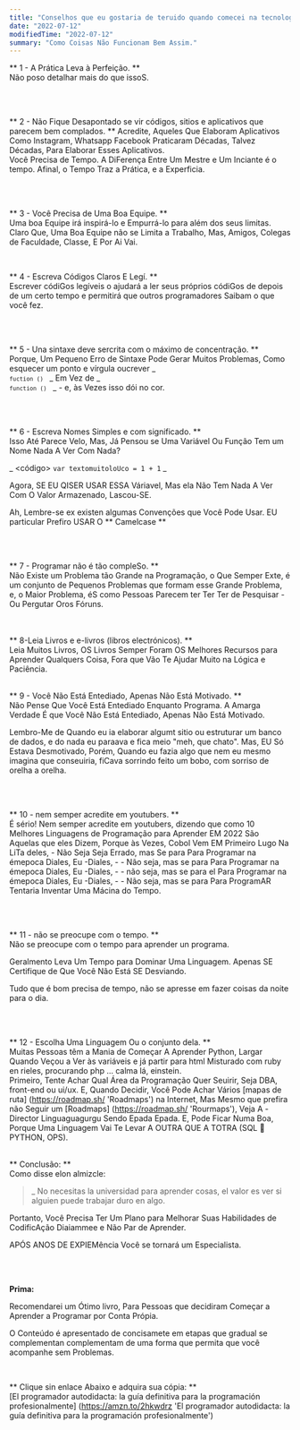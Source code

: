 ```yaml
---
title: "Conselhos que eu gostaria de teruido quando comecei na tecnologia."
date: "2022-07-12"
modifiedTime: "2022-07-12"
summary: "Como Coisas Não Funcionam Bem Assim."
---
```


** 1 - A Prática Leva à Perfeição. ** <Br />
Não poso detalhar mais do que issoS.

<Br />
<Br />

** 2 - Não Fique Desapontado se vir códigos, sitios e aplicativos que parecem bem complados. ** <r />
Acredite, Aqueles Que Elaboram Aplicativos Como Instagram, Whatsapp Facebook Praticaram Décadas, Talvez Décadas, Para Elaborar Esses Aplicativos. <Br />
Você Precisa de Tempo. A DiFerença Entre Um Mestre e Um Inciante é o tempo. Afinal, o Tempo Traz a Prática, e a Experficia.

<Br />
<Br />

** 3 - Você Precisa de Uma Boa Equipe. ** <Br />
Uma boa Equipe irá inspirá-lo e Empurrá-lo para além dos seus limitas. Claro Que, Uma Boa Equipe não se Limita a Trabalho, Mas, Amigos, Colegas de Faculdade, Classe, E Por Ai Vai.

<Br />

** 4 - Escreva Códigos Claros E Legí. ** <Br />
Escrever códiGos legíveis o ajudará a ler seus próprios códiGos de depois de um certo tempo e permitirá que outros programadores Saibam o que você fez.

<Br />
<Br />

** 5 - Una sintaxe deve sercrita com o máximo de concentração. ** <Br />
Porque, Um Pequeno Erro de Sintaxe Pode Gerar Muitos Problemas, Como esquecer um ponto e vírgula oucrever _ <code> `fuction ()` </code> _ Em Vez de _ <code> `function ()` </code> _ - e, às Vezes isso dói no cor.

<Br />
<Br />

** 6 - Escreva Nomes Simples e com significado. ** <Br />
Isso Até Parece Velo, Mas, Já Pensou se Uma Variável Ou Função Tem um Nome Nada A Ver Com Nada?

_ <código> `var textomuitoloUco = 1 + 1` </code> _

Agora, SE EU QISER USAR ESSA Váriavel, Mas ela Não Tem Nada A Ver Com O Valor Armazenado, Lascou-SE.

Ah, Lembre-se ex existen algumas Convenções que Você Pode Usar. EU particular Prefiro USAR O ** Camelcase **

<Br />
<Br />

** 7 - Programar não é tão compleSo. ** <Br />
Não Existe um Problema tão Grande na Programação, o Que Semper Exte, é um conjunto de Pequenos Problemas que formam esse Grande Problema, e, o Maior Problema, éS como Pessoas Parecem ter Ter Ter de Pesquisar - Ou Pergutar Oros Fóruns.

<Br />
<Br />
** 8-Leia Livros e e-livros (libros electrónicos). ** <Br />
Leia Muitos Livros, OS Livros Semper Foram OS Melhores Recursos para Aprender Qualquers Coisa, Fora que Vão Te Ajudar Muito na Lógica e Paciência.

<Br />
<Br />

** 9 - Você Não Está Entediado, Apenas Não Está Motivado. ** <Br />
Não Pense Que Você Está Entediado Enquanto Programa. A Amarga Verdade É que Você Não Está Entediado, Apenas Não Está Motivado.

Lembro-Me de Quando eu ia elaborar algumt sitio ou estruturar um banco de dados, e do nada eu paraava e fica meio "meh, que chato". Mas, EU Só Estava Desmotivado, Porém, Quando eu fazia algo que nem eu mesmo imagina que conseuiria, fiCava sorrindo feito um bobo, com sorriso de orelha a orelha.

<Br />
<Br />

** 10 - nem semper acredite em youtubers. ** <Br />
É sério! Nem semper acredite em youtubers, dizendo que como 10 Melhores Linguagens de Programação para Aprender EM 2022 São Aquelas que eles Dizem, Porque às Vezes, Cobol Vem EM Primeiro Lugo Na LiTa deles, - Não Seja Seja Errado, mas Se para Para Programar na émepoca Diales, Eu -Diales, - - Não seja, mas se para Para Programar na émepoca Diales, Eu -Diales, - - não seja, mas se para el Para Programar na émepoca Diales, Eu -Diales, - - Não seja, mas se para Para ProgramAR Tentaria Inventar Uma Mácina do Tempo.

<Br />
<Br />

** 11 - não se preocupe com o tempo. ** <Br />
Não se preocupe com o tempo para aprender un programa.

Geralmento Leva Um Tempo para Dominar Uma Linguagem. Apenas SE Certifique de Que Você Não Está SE Desviando.

Tudo que é bom precisa de tempo, não se apresse em fazer coisas da noite para o dia.

<Br />
<Br />

** 12 - Escolha Uma Linguagem Ou o conjunto dela. ** <Br />
Muitas Pessoas têm a Mania de Começar A Aprender Python, Largar Quando Veçou a Ver às variáveis ​​e já partir para html Misturado com ruby ​​en rieles, procurando php ... calma lá, einstein. <Br />
Primeiro, Tente Achar Qual Área da Programação Quer Seuirir, Seja DBA, front-end ou ui/ux. E, Quando Decidir, Você Pode Achar Vários [mapas de ruta] (https://roadmap.sh/ 'Roadmaps') na Internet, Mas Mesmo que prefira não Seguir um [Roadmaps] (https://roadmap.sh/ 'Rourmaps'), Veja A -Director Linguaguagurgu Sendo Epada Epada. E, Pode Ficar Numa Boa, Porque Uma Linguagem Vai Te Levar A OUTRA QUE A TOTRA (SQL 💚 PYTHON, OPS). <Br /> <Br />

** Conclusão: ** <Br />
Como disse elon almizcle: <Br />

> _ No necesitas la universidad para aprender cosas, el valor es ver si alguien puede trabajar duro en algo.

Portanto, Você Precisa Ter Um Plano para Melhorar Suas Habilidades de CodificAção Diaiammee e Não Par de Aprender.

APÓS ANOS DE EXPIEMência Você se tornará um Especialista.

<Br />
<Br />

**Prima:**

Recomendarei um Ótimo livro, Para Pessoas que decidiram Começar a Aprender a Programar por Conta Própia.

O Conteúdo é apresentado de concisamete em etapas que gradual se complementan complementam de uma forma que permita que você acompanhe sem Problemas.

<Br />

** Clique sin enlace Abaixo e adquira sua cópia: ** <Br />
[El programador autodidacta: la guía definitiva para la programación profesionalmente] (https://amzn.to/2hkwdrz 'El programador autodidacta: la guía definitiva para la programación profesionalmente')